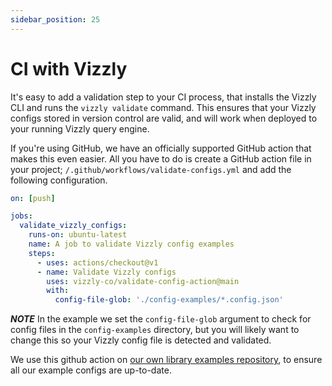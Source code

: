 ```yaml
---
sidebar_position: 25
---
```


# CI with Vizzly

It's easy to add a validation step to your CI process, that installs the Vizzly CLI
and runs the `vizzly validate` command. This ensures that your Vizzly configs stored in version control
are valid, and will work when deployed to your running Vizzly query engine.

If you're using GitHub, we have an officially supported GitHub action that makes this even easier. All you have to do is create a GitHub action file in your
project; `/.github/workflows/validate-configs.yml` and add the following configuration.

```yaml
on: [push]

jobs:
  validate_vizzly_configs:
    runs-on: ubuntu-latest
    name: A job to validate Vizzly config examples
    steps:
      - uses: actions/checkout@v1
      - name: Validate Vizzly configs
        uses: vizzly-co/validate-config-action@main
        with:
          config-file-glob: './config-examples/*.config.json'
```

***NOTE*** In the example we set the `config-file-glob` argument to check for config files in the `config-examples` directory, but you will likely want to change this so your Vizzly config file is detected and validated.

We use this github action on [our own library examples repository](https://github.com/vizzly-co/library-examples), to ensure all our example configs are up-to-date.